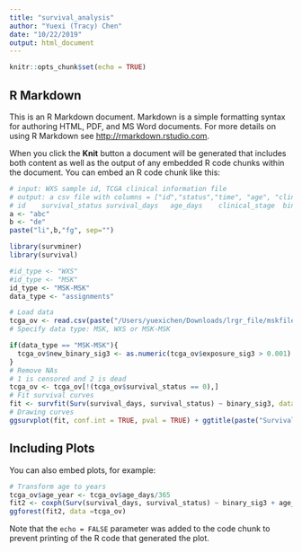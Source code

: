 ```yaml
---
title: "survival_analysis"
author: "Yuexi (Tracy) Chen"
date: "10/22/2019"
output: html_document
---
```


```r
knitr::opts_chunk$set(echo = TRUE)
```

## R Markdown

This is an R Markdown document. Markdown is a simple formatting syntax for authoring HTML, PDF, and MS Word documents. For more details on using R Markdown see <http://rmarkdown.rstudio.com>.

When you click the **Knit** button a document will be generated that includes both content as well as the output of any embedded R code chunks within the document. You can embed an R code chunk like this:


```r
# input: WXS sample id, TCGA clinical information file
# output: a csv file with columns = ["id","status","time", "age", "clinical_stage"]
# id	survival_status	survival_days	age_days	clinical_stage	binary_sig3	exposure_sig3
a <- "abc"
b <- "de"
paste("li",b,"fg", sep="")
```

```r
library(survminer)
library(survival)

#id_type <- "WXS"
#id_type <- "MSK"
id_type <- "MSK-MSK"
data_type <- "assignments"

# Load data
tcga_ov <- read.csv(paste("/Users/yuexichen/Downloads/lrgr_file/mskfiles/final-TCGA-OV-", id_type, "-survial-analysis-",  data_type, ".tsv", sep = ''),sep='\t')
# Specify data type: MSK, WXS or MSK-MSK

if(data_type == "MSK-MSK"){
  tcga_ov$new_binary_sig3 <- as.numeric(tcga_ov$exposure_sig3 > 0.001)
}
# Remove NAs
# 1 is censored and 2 is dead
tcga_ov <- tcga_ov[!(tcga_ov$survival_status == 0),]
# Fit survival curves
fit <- survfit(Surv(survival_days, survival_status) ~ binary_sig3, data = tcga_ov)
# Drawing curves
ggsurvplot(fit, conf.int = TRUE, pval = TRUE) + ggtitle(paste("Survival analysis for TCGA-OV-", id_type, "-",data_type, sep=''))
```

## Including Plots

You can also embed plots, for example:

```r
# Transform age to years
tcga_ov$age_year <- tcga_ov$age_days/365
fit2 <- coxph(Surv(survival_days, survival_status) ~ binary_sig3 + age_year + clinical_stage , data=tcga_ov)
ggforest(fit2, data =tcga_ov)
```

Note that the `echo = FALSE` parameter was added to the code chunk to prevent printing of the R code that generated the plot.
